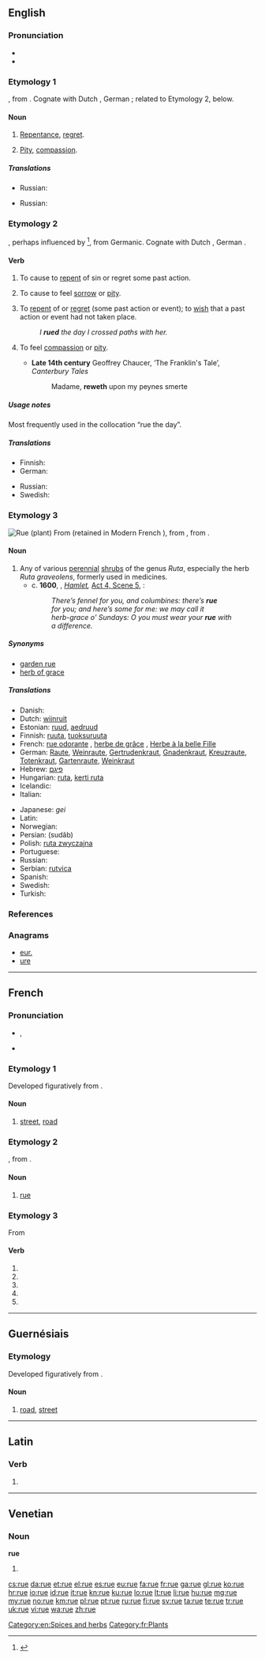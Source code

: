 {{also|rué}}
==English==

===Pronunciation===
* {{IPA|/ruː/}}
* {{rhymes|uː}}

===Etymology 1===
{{etyl|ang}} {{term|hreow|hrēow|lang=ang}}, from {{etyl|gem}}.  Cognate with Dutch {{term|rouw|lang=nl}}, German {{term|Reue|lang=de}}; related to Etymology 2, below.

====Noun====
{{en-noun|-}}

# {{archaic}} [[repentance|Repentance]], [[regret]].
# {{archaic}} [[pity|Pity]], [[compassion]].

=====Translations=====
{{trans-top|Repentance, regret}}
* Russian: {{t|ru|сожаление|n}}
{{trans-mid}}
{{trans-bottom}}

{{trans-top|Pity, compassion}}
* Russian: {{t|ru|сострадание|n}}
{{trans-mid}}
{{trans-bottom}}

===Etymology 2===
{{etyl|ang}} {{term|hreowan|hrēowan|lang=ang}}, perhaps influenced by {{etyl|non}} {{term|hryggja||to distress, grieve|lang=non}}<ref>{{R:Online Etymology Dictionary|rue}}</ref>, from Germanic.  Cognate with Dutch {{term|rouwen|lang=nl}}, German {{term|reuen|lang=de}}.

====Verb====
{{en-verb|rues|'''[[ruing]]''' ''or'' '''[[rueing]]'''|rued}}

# {{obsolete|transitive}} To cause to [[repent]] of sin or regret some past action.
# {{obsolete|transitive}} To cause to feel [[sorrow]] or [[pity]].
# {{transitive}} To [[repent]] of or [[regret]] (some past action or event); to [[wish]] that a past action or event had not taken place.
#: ''I '''rued''' the day I crossed paths with her.''
# {{archaic|intransitive}} To feel [[compassion]] or [[pity]].
#* '''Late 14th century''' Geoffrey Chaucer, ‘The Franklin's Tale’, ''Canterbury Tales''
#*: Madame, '''reweth''' upon my peynes smerte

=====Usage notes=====
Most frequently used in the collocation “rue the day”.

=====Translations=====
{{trans-top|to repent or regret a past action or event}}
* Finnish: {{t+|fi|katua}}
* German: {{t|de|bereuen}}
{{trans-mid}}
* Russian: {{t|ru|сожалеть}}
* Swedish: {{t|sv|ruelse|c}}
{{trans-bottom}}

===Etymology 3===
{{wikipedia}}
[[Image:Ruta chalepensis11.jpg|thumb|Rue (plant)]]
From {{etyl|fro}} {{term|rue|lang=fro}} (retained in Modern French {{term|rue|lang=fr}}), from {{etyl|la}} {{term|ruta|lang=la}}, from {{etyl|grc}} {{term|ῥυτή|tr=rute|lang=grc}}.

====Noun====
{{en-noun}}

# Any of various [[perennial]] [[shrubs]] of the genus ''Ruta'', especially the herb ''Ruta graveolens'', formerly used in medicines.
#* c. '''1600''', {{w|William Shakespeare}}, ''[[s:The Tragedy of Hamlet, Prince of Denmark/Hamlet|Hamlet]],'' [[s:The Tragedy of Hamlet, Prince of Denmark/Act 4#Scene 5. Elsinore. A room in the castle.|Act 4, Scene 5]], {{w|Ophelia}}:
#*: ''There’s fennel for you, and columbines: there’s '''rue'''''
#*: ''for you; and here’s some for me: we may call it''
#*: ''herb-grace o' Sundays: O you must wear your '''rue''' with''
#*: ''a difference.''

=====Synonyms=====
* [[garden rue]]
* [[herb of grace]]

=====Translations=====
{{trans-top|any of various perennial shrubs}}
* Danish: {{t-|da|rude}}
* Dutch: [[wijnruit]]
* Estonian: [[ruud]], [[aedruud]]
* Finnish: [[ruuta]], [[tuoksuruuta]]
* French: [[rue odorante]] {{f}}, [[herbe de grâce]] {{f}}, [[Herbe à la belle Fille]] {{f}}
* German: [[Raute]], [[Weinraute]], [[Gertrudenkraut]], [[Gnadenkraut]], [[Kreuzraute]], [[Totenkraut]], [[Gartenraute]], [[Weinkraut]]
* Hebrew: [[פיגם]]
* Hungarian: [[ruta]], [[kerti ruta]]
* Icelandic: {{t|is|rúturunni}}
* Italian: {{t-|it|ruta|f}}
{{trans-mid}}
* Japanese: {{l|ja|芸}} ''gei''
* Latin: {{t-|la|ruta}}
* Norwegian: {{t|no|vinrute}}
* Persian: {{fa-Arab|[[سداب]]}} (sudâb)
* Polish: [[ruta zwyczajna]] {{f}}
* Portuguese: {{t+|pt|arruda|f}}
* Russian: {{t|ru|рута|f|tr=rúta}}
* Serbian: [[rutvica]] {{f}}
* Spanish: {{t+|es|ruda|f}}
* Swedish: {{t|sv|vinruta}}
* Turkish: {{t+|tr|sedef otu}}
{{trans-bottom}}

===References===
<references/>

===Anagrams===
* [[eur.#English|eur.]]
* [[ure#English|ure]]

[[Category:en:Spices and herbs]]

----

==French==

===Pronunciation===
* {{IPA|/ʁy/|lang=fr}}, {{X-SAMPA|/Ry/}}
* {{audio|Fr-rue.ogg|audio (une rue)}}

===Etymology 1===
Developed figuratively from {{etyl|la|fr}} {{term|ruga||wrinkle|lang=la}}.

====Noun====
{{fr-noun|f}}

# [[street]], [[road]]

===Etymology 2===
{{etyl|la|fr}} {{term|ruta|lang=la}}, from {{etyl|grc|fr}} {{term|ῥυτή|tr=rute|lang=grc}}.

====Noun====
{{fr-noun|f}}

# [[rue#Etymology 3|rue]] {{sense|the plant}}

===Etymology 3===
From {{l|fr|ruer}}

====Verb====
{{fr-verb-form}}

# {{conjugation of|ruer||1|s|pres|ind|lang=fr}}
# {{conjugation of|ruer||3|s|pres|ind|lang=fr}}
# {{conjugation of|ruer||1|s|pres|sub|lang=fr}}
# {{conjugation of|ruer||1|s|pres|sub|lang=fr}}
# {{conjugation of|ruer||2|s|imp|lang=fr}}

[[Category:fr:Plants]]

----

==Guernésiais==

===Etymology===
Developed figuratively from {{etyl|la|roa-grn}} {{term|ruga||wrinkle|lang=la}}.

====Noun====
{{roa-grn-noun|f}}

# [[road]], [[street]]

----

==Latin==

===Verb===
{{la-verb-form|rue}}

# {{conjugation of|ruo|ruō|2|s|pres|act|imp|lang=la}}

----

==Venetian==

===Noun===
'''rue''' {{f}}

# {{plural of|rua|lang=vec}}

[[cs:rue]]
[[da:rue]]
[[et:rue]]
[[el:rue]]
[[es:rue]]
[[eu:rue]]
[[fa:rue]]
[[fr:rue]]
[[ga:rue]]
[[gl:rue]]
[[ko:rue]]
[[hr:rue]]
[[io:rue]]
[[id:rue]]
[[it:rue]]
[[kn:rue]]
[[ku:rue]]
[[lo:rue]]
[[lt:rue]]
[[li:rue]]
[[hu:rue]]
[[mg:rue]]
[[my:rue]]
[[no:rue]]
[[km:rue]]
[[pl:rue]]
[[pt:rue]]
[[ru:rue]]
[[fi:rue]]
[[sv:rue]]
[[ta:rue]]
[[te:rue]]
[[tr:rue]]
[[uk:rue]]
[[vi:rue]]
[[wa:rue]]
[[zh:rue]]